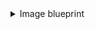 <details>
<summary> Image blueprint </summary>

```json showLineNumbers
{
  "identifier": "image",
  "title": "Image",
  "icon": "Docker",
  "schema": {
    "properties": {
      "synkHighVulnerabilities": {
        "type": "string",
        "icon": "Snyk",
        "title": "Synk High Vaulnerabilities"
      },
      "synkMediumVulnerabilities": {
        "type": "string",
        "icon": "Snyk",
        "title": "Synk Medium Vaulnerabilities"
      },
      "imageTag": {
        "type": "string",
        "title": "Image Tag"
      },
      "gitRepoUrl": {
        "type": "string",
        "format": "url",
        "title": "Git Url",
        "description": "Git Url for the sourcecode"
      },
      "imageRegistry": {
        "type": "string",
        "format": "url",
        "title": "Image Registry",
        "description": "Docker registry"
      },
      "unitTestCoverage": {
        "type": "number",
        "title": "Unit Test coverage (%)",
        "description": "The unit test coverage pecentage"
      },
      "integTestCoverage": {
        "type": "number",
        "title": "Integ Test coverage (%)",
        "description": "The integration test coverage pecentage"
      },
      "size": {
        "type": "number",
        "title": "Image Size (GB)",
        "description": "The image size in Gigabyte"
      }
    },
    "required": []
  },
  "calculationProperties": {}
}
```

</details>
